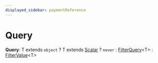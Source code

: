 ```yaml
---
displayed_sidebar: paymentReference
---
```



# Query

 **Query**: T extends `object` ? T extends [Scalar](../payment.Scalar/page.mdx) ? `never` : [FilterQuery](../payment.FilterQuery/page.mdx)&#60;T&#62; : [FilterValue](../payment.FilterValue/page.mdx)&#60;T&#62;
